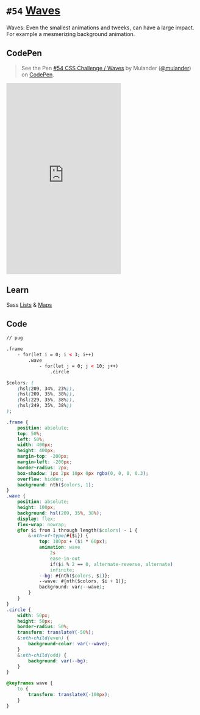 
<Meta />

# `#54` [Waves](https://100dayscss.com/days/54/)

Waves: Even the smallest animations and tweeks, can have a large impact. For example a mesmerizing background animation.

## CodePen

> See the Pen [#54 CSS Challenge / Waves](https://codepen.io/mulander/pen/wvRgEQo)
by Mulander ([@mulander](https://codepen.io/mulander))
on [CodePen](https://codepen.io).

<iframe
  height="500"
  className="w-full my-10 bg-gray-200"
  scrolling="no"
  title="#54 CSS Challenge / Waves"
  src="https://codepen.io/mulander/embed/wvRgEQo?default-tab=html%2Cresult"
  frameBorder="no"
  loading="lazy"
  allowtransparency="true"
  allowFullScreen={true}
>

</iframe>

## Learn

Sass [Lists](https://sass-lang.com/documentation/values/lists/) & [Maps](https://sass-lang.com/documentation/values/maps/)

## Code

```html
// pug

.frame
	- for(let i = 0; i < 3; i++)
		.wave
			- for(let j = 0; j < 10; j++)
				.circle
```

```css
$colors: (
	(hsl(209, 34%, 23%)),
	(hsl(209, 35%, 38%)),
	(hsl(229, 35%, 38%)),
	(hsl(249, 35%, 38%))
);

.frame {
	position: absolute;
	top: 50%;
	left: 50%;
	width: 400px;
	height: 400px;
	margin-top: -200px;
	margin-left: -200px;
	border-radius: 2px;
	box-shadow: 1px 2px 10px 0px rgba(0, 0, 0, 0.3);
	overflow: hidden;
	background: nth($colors, 1);
}
.wave {
	position: absolute;
	height: 100px;
	background: hsl(209, 35%, 38%);
	display: flex;
	flex-wrap: nowrap;
	@for $i from 1 through length($colors) - 1 {
		&:nth-of-type(#{$i}) {
			top: 180px + ($i * 60px);
			animation: wave
				2s
				ease-in-out
				if($i % 2 == 0, alternate-reverse, alternate)
				infinite;
			--bg: #{nth($colors, $i)};
			--wave: #{nth($colors, $i + 1)};
			background: var(--wave);
		}
	}
}
.circle {
	width: 50px;
	height: 50px;
	border-radius: 50%;
	transform: translateY(-50%);
	&:nth-child(even) {
		background-color: var(--wave);
	}
	&:nth-child(odd) {
		background: var(--bg);
	}
}

@keyframes wave {
	to {
		transform: translateX(-100px);
	}
}
```